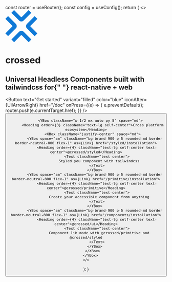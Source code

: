 
  const router = useRouter();
  const config = useConfig();
  return (
    <>
        <YBox className="items-center gap-2 bg-brand-800 py-20 px-5 border-b border-neutral-800">
          <svg
            xmlns="http://www.w3.org/2000/svg"
            version="1.1"
            width="100"
            height="100"
            viewBox="5 5 90 90"
          >
            <g fill="#0f79d7">
              <path d="M5 70.48l19.108-19.108a2.029 2.029 0 0 0 0-2.87L5.058 29.45l7.545-7.546 21.89 21.89a8.685 8.685 0 0 1 0 12.283L12.659 77.912 5 70.48zm90-41.03L75.892 48.559a2.029 2.029 0 0 0 0 2.87l19.05 19.051-7.545 7.546-21.89-21.89a8.685 8.685 0 0 1 0-12.283l21.834-21.834L95 29.45zM29.428 5l19.108 19.108a2.029 2.029 0 0 0 2.87 0l19.052-19.05 7.546 7.545-21.89 21.89a8.685 8.685 0 0 1-12.283 0L21.997 12.659 29.428 5zm41.144 90L51.463 75.892a2.029 2.029 0 0 0-2.87 0l-19.051 19.05-7.546-7.545 21.89-21.89a8.685 8.685 0 0 1 12.283 0l21.834 21.834L70.572 95z"></path>
            </g>
          </svg>
          <h1 className="text-6xl mb-5">crossed</h1>
          <h2 className="border-0 text-2xl text-center mb-10">
            Universal Headless Components built with tailwindcss for{" "}
            <b>react-native</b> + <b>web</b>
          </h2>
          <XBox space="md" className="justify-center">
            <Button
              text="Get started"
              variant="filled"
              color="blue"
              iconAfter={UilArrowRight}
              href="/doc"
              onPress={(e) => {
                e.preventDefault();
                router.push(e.currentTarget.href);
              }}
            />
            <Button
              text="Star us"
              variant="filled"
              color="zinc"
              iconAfter={UilGithub}
              href={config.project.link}
              target="_blank"
            />
          </XBox>
        </YBox>
        
        <YBox className="w-1/2 mx-auto py-5" space="md">
          <Heading order={3} className="text-lg self-center">Cross platform ecosystem</Heading>
          <XBox className="justify-center" space="md">
            <YBox space="sm" className="bg-brand-900 p-5 rounded-md border border-neutral-800 flex-1" as={Link} href="/styled/installation">
              <Heading order={4} className="text-lg self-center text-center">@crossed/styled</Heading>
              <Text className="text-center">
                Styled you component with tailwindcss
              </Text>
            </YBox>
            <YBox space="sm" className="bg-brand-900 p-5 rounded-md border border-neutral-800 flex-1" as={Link} href="/primitive/installation">
              <Heading order={4} className="text-lg self-center text-center">@crossed/primitive</Heading>
              <Text className="text-center">
                Create your accessible component from anything
              </Text>
            </YBox>
            <YBox space="sm" className="bg-brand-900 p-5 rounded-md border border-neutral-800 flex-1" as={Link} href="/components/installation">
              <Heading order={4} className="text-lg self-center text-center">@crossed/ui</Heading>
              <Text className="text-center">
                Component lib made with @crossed/primitive and @crossed/styled
              </Text>
            </YBox>
          </XBox>
        </YBox>
    </>
  );
}
